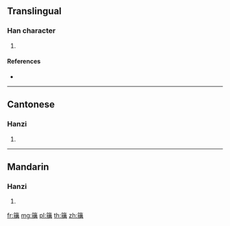 {{character info/new}}
==Translingual==

===Han character===
{{Han char|rn=118|rad=竹|as=13|sn=19|four=88586|canj=HQTB}}

# {{defn|Han|sort=竹13}}

====References====
* {{Han ref|kx=0902.010|dkj=26613|dj=1327.120|hdz=53019.130|uh=7C3C|ud=31804|bh=F2A9|bd=62121}}

----

==Cantonese==

===Hanzi===
{{yue-hanzi|jyut=gau1|y=gau1}}

# {{defn|lang=yue|sort=竹13}}

----

==Mandarin==

===Hanzi===
{{cmn-hanzi|pin=[[bù]] ([[bu4]]), [[lóng]] ([[long2]])|wg=pu<sup>4</sup>, lung<sup>2</sup>}}

# {{defn|lang=cmn|sort=竹13}}

[[fr:簼]]
[[mg:簼]]
[[pl:簼]]
[[th:簼]]
[[zh:簼]]